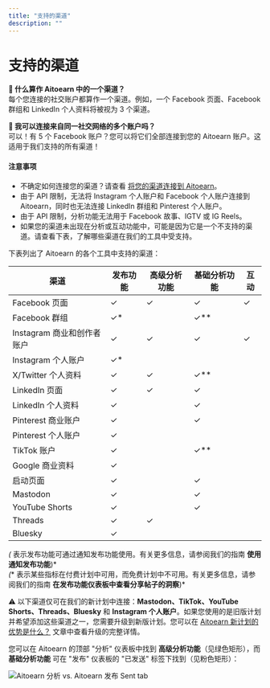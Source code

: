 ```yaml
---
title: "支持的渠道"
description: ""
---
```


# 支持的渠道

**📝 什么算作 Aitoearn 中的一个渠道？**  
每个您连接的社交账户都算作一个渠道。例如，一个 Facebook 页面、Facebook 群组和 LinkedIn 个人资料将被视为 3 个渠道。

**📝 我可以连接来自同一社交网络的多个账户吗？**  
可以！有 5 个 Facebook 账户？您可以将它们全部连接到您的 Aitoearn 账户。这适用于我们支持的所有渠道！

#### 注意事项
- 不确定如何连接您的渠道？请查看 [将您的渠道连接到 Aitoearn](https://支持.aitoearn.com//支持.aitoearn.com/article/564-连接ing-您的-channels-到-aitoearn)。
- 由于 API 限制，无法将 Instagram 个人账户和 Facebook 个人账户连接到 Aitoearn，同时也无法连接 LinkedIn 群组和 Pinterest 个人账户。
- 由于 API 限制，分析功能无法用于 Facebook 故事、IGTV 或 IG Reels。
- 如果您的渠道未出现在分析或互动功能中，可能是因为它是一个不支持的渠道。请查看下表，了解哪些渠道在我们的工具中受支持。

下表列出了 Aitoearn 的各个工具中支持的渠道：

| **渠道** | **发布功能** | **高级分析功能** | **基础分析功能** | **互动** |
|-----------------------------|----------------|------------------|------------------|----------|
| Facebook 页面               | ✓              | ✓                | ✓                | ✓        |
| Facebook 群组               | ✓*             |                  | ✓**             |          |
| Instagram 商业和创作者账户 | ✓              | ✓                | ✓                | ✓        |
| Instagram 个人账户          | ✓*             |                  |                  |          |
| X/Twitter 个人资料         | ✓              | ✓                | ✓**             |          |
| LinkedIn 页面               | ✓              | ✓                | ✓                |          |
| LinkedIn 个人资料           | ✓              |                  | ✓                |          |
| Pinterest 商业账户          | ✓              |                  | ✓                |          |
| Pinterest 个人账户          | ✓              |                  |                  |          |
| TikTok 账户                 | ✓              |                  | ✓**             |          |
| Google 商业资料             | ✓              |                  |                  |          |
| 启动页面                   | ✓              |                  | ✓                |          |
| Mastodon                   | ✓              |                  | ✓                |          |
| YouTube Shorts             | ✓              |                  | ✓                |          |
| Threads                    | ✓              | ✓                |                  |          |
| Bluesky                    | ✓              |                  |                  |          |

*(* 表示发布功能可通过通知发布功能使用。有关更多信息，请参阅我们的指南 **使用通知发布功能**)*  
*(** 表示某些指标在付费计划中可用，而免费计划中不可用。有关更多信息，请参阅我们的指南 **在发布功能仪表板中查看分享帖子的洞察**)*

⚠️ 以下渠道仅可在我们的新计划中连接：**Mastodon、TikTok、YouTube Shorts、Threads、Bluesky** 和 **Instagram 个人账户**。如果您使用的是旧版计划并希望添加这些渠道之一，您需要升级到新版计划。您可以在 [Aitoearn 新计划的优势是什么？](https://支持.aitoearn.com//支持.aitoearn.com/article/594-为什么-some-功能-are-not-可用-在-legacy-aitoearn) 文章中查看升级的完整详情。

您可以在 Aitoearn 的顶部 "分析" 仪表板中找到 **高级分析功能**（见绿色矩形），而 **基础分析功能** 可在 "发布" 仪表板的 "已发送" 标签下找到（见粉色矩形）：

![Aitoearn 分析 vs. Aitoearn 发布 Sent tab](//d33v4339jhl8k0.cloudfront.net/docs/assets/64cb6cf86d4a3e191f237e66/图片s/66b666d18919a15d1b1d2a55/文件-3u2GoIXVxY.jpg)
